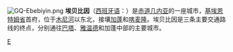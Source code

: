 [[File:GQ-Ebebiyin.png|thumb]]
'''埃贝比因'''（[[西班牙语|西班牙语]]：{{lang|es|Ebebiyín}}）是[[赤道几内亚|赤道几内亚]]的一座城市，[[基埃恩特姆省|基埃恩特姆省]]首府，位于[[木尼河|木尼河]]以东北，接壤[[加蓬|加蓬]]和[[喀麦隆|喀麦隆]]。埃贝比因是三条主要交通路线的终点，分别通往[[巴塔_(赤道几内亚)|巴塔]]、[[雅温德|雅温德]]和加蓬中部的主要城市。

{{coord|display=title}}
{{EquatorialGuinea-geo-stub}}
[[Category:赤道几内亚城市|E]]